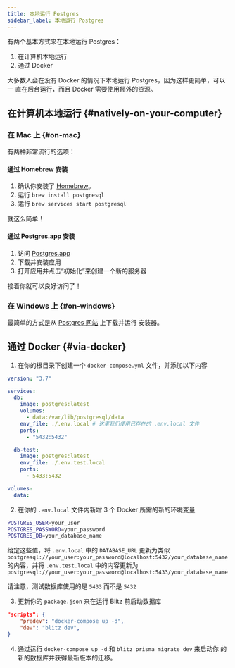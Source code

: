 ```yaml
---
title: 本地运行 Postgres
sidebar_label: 本地运行 Postgres
---
```


有两个基本方式来在本地运行 Postgres：

1. 在计算机本地运行
2. 通过 Docker

大多数人会在没有 Docker 的情况下本地运行 Postgres，因为这样更简单，可以一
直在后台运行，而且 Docker 需要使用额外的资源。

## 在计算机本地运行 {#natively-on-your-computer}

### 在 Mac 上 {#on-mac}

有两种非常流行的选项：

#### 通过 Homebrew 安装

1. 确认你安装了 [Homebrew](https://brew.sh/)。
2. 运行 `brew install postgresql`
3. 运行 `brew services start postgresql`

就这么简单！

#### 通过 Postgres.app 安装

1. 访问 [Postgres.app](https://postgresapp.com/)
2. 下载并安装应用
3. 打开应用并点击“初始化”来创建一个新的服务器

接着你就可以良好访问了！

### 在 Windows 上 {#on-windows}

最简单的方式是从
[Postgres 网站](https://www.postgresql.org/download/windows/) 上下载并运行
安装器。

## 通过 Docker {#via-docker}

1. 在你的根目录下创建一个 `docker-compose.yml` 文件，并添加以下内容

```yaml
version: "3.7"

services:
  db:
    image: postgres:latest
    volumes:
      - data:/var/lib/postgresql/data
    env_file: ./.env.local # 这里我们使用已存在的 .env.local 文件
    ports:
      - "5432:5432"

  db-test:
    image: postgres:latest
    env_file: ./.env.test.local
    ports:
      - 5433:5432

volumes:
  data:
```

2. 在你的 `.env.local` 文件内新增 3 个 Docker 所需的新的环境变量

```bash
POSTGRES_USER=your_user
POSTGRES_PASSWORD=your_password
POSTGRES_DB=your_database_name
```

给定这些值，将 `.env.local` 中的 `DATABASE_URL` 更新为类似
`postgresql://your_user:your_password@localhost:5432/your_database_name`
的内容，并将 `.env.test.local` 中的内容更新为
`postgresql://your_user:your_password@localhost:5433/your_database_name`

请注意，测试数据库使用的是 `5433` 而不是 `5432`

3. 更新你的 `package.json` 来在运行 Blitz 前启动数据库

```json
"scripts": {
    "predev": "docker-compose up -d",
    "dev": "blitz dev",
}
```

4. 通过运行 `docker-compose up -d` 和 `blitz prisma migrate dev` 来启动你
   的新的数据库并获得最新版本的迁移。
